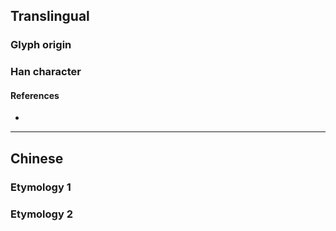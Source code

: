 {{also|壇|罈}}
{{character info}}
==Translingual==

===Glyph origin===
{{Han simp|壜|f=曇|t=云}}

===Han character===
{{Han char|rn=32|rad=土|as=04|sn=7|four=|canj=GMMI|ids=⿰土云}}

====References====
* {{Han ref|kx=0226.101|hdz=10421.090|uh=575B|ud=22363}}

----

==Chinese==

===Etymology 1===
{{zh-see|壇}}

===Etymology 2===
{{zh-see|罈}}